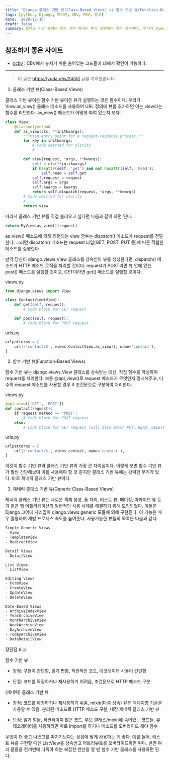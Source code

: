 ```yaml
---
title: "Django 클래스 기반 뷰(Class-Based Views) vs 함수 기반 뷰(Function-Based Views)"
tags: [python, Django, 파이썬, CBV, FBV, 장고]
date: '2020-12-16'
draft: false
summary: 클래스 기반 뷰이든 함수 기반 뷰이든 뷰가 실행하는 것은 함수이다. 우리가 View.as_view() 클래스 메소드를 사용하여 URL 정의에 뷰를 추가하면 이는 view라는 함수를 리턴한다. as_view() 메소드가 어떻게 짜여 있는지 보자.
---
```


## 참조하기 좋은 사이트

- [ccbv](https://ccbv.co.uk/) : CBV에서 놓치기 쉬운 숨어있는 코드들에 대해서 확인이 가능하다.

---

> 이 글은 https://yuda.dev/245의 글을 가져왔습니다.

1. 클래스 기반 뷰(Class-Based Views)

클래스 기반 뷰이든 함수 기반 뷰이든 뷰가 실행하는 것은 함수이다.
우리가 View.as_view() 클래스 메소드를 사용하여 URL 정의에 뷰를 추가하면 이는 view라는 함수를 리턴한다.
as_view() 메소드가 어떻게 짜여 있는지 보자.

```python
class View:
    @classonlymethod
    def as_view(cls, **initkwargs):
        """Main entry point for a request-response process."""
        for key in initkwargs:
            # Code omitted for clarity
            # ...

        def view(request, *args, **kwargs):
            self = cls(**initkwargs)
            if hasattr(self, 'get') and not hasattr(self, 'head'):
                self.head = self.get
            self.request = request
            self.args = args
            self.kwargs = kwargs
            return self.dispatch(request, *args, **kwargs)
        # Code omitted for clarity
        # ...
        return view
```

따라서 클래스 기반 뷰를 직접 불러오고 싶다면 다음과 같이 하면 된다.

```python
return MyView.as_view()(request)
```

as_view() 메소드에 의해 리턴되는 view 함수는 dispatch() 메소드에 request를 전달한다.
그러면 dispatch() 메소드는 request 타입(GET, POST, PUT 등)에 따른 적합한 메소드를 실행한다.

만약 당신이 django.views.View 클래스를 상속받아 뷰를 생성한다면, dispatch() 메소드가 HTTP 메소드 로직을 처리할 것이다.
request가 POST라면 뷰 안에 있는 post() 메소드를 실행할 것이고, GET이라면 get() 메소드를 실행할 것이다.

views.py

```python
from django.views import View

class ContactView(View):
    def get(self, request):
        # Code block for GET request

    def post(self, request):
        # Code block for POST request
```

urls.py

```python
urlpatterns = [
    url(r'contact/$', views.ContactView.as_view(), name='contact'),
]
```

2. 함수 기반 뷰(Function-Based Views)

함수 기반 뷰는 django.views.View 클래스를 상속받는 대신, 직접 함수를 작성하여 request를 처리한다.
보통 @api_view()로 request 메소드가 무엇인지 명시해주고, 다수의 request 메소드를 사용할 경우 if 조건문으로 구분하여 처리한다.

views.py

```python
@api_view(['GET', 'POST'])
def contact(request):
    if request.method == 'POST':
        # Code block for POST request
    else:
        # Code block for GET request (will also match PUT, HEAD, DELETE, etc)
```

urls.py

```python
urlpatterns = [
    url(r'contact/$', views.contact, name='contact'),
]
```

이것이 함수 기반 뷰와 클래스 기반 뷰의 가장 큰 차이점이다.
이렇게 보면 함수 기반 뷰가 훨씬 간단해보여 이를 사용해야 할 것 같지만 클래스 기반 뷰에는 강력한 무기가 있다.
바로 제네릭 클래스 기반 뷰이다.

3. 제네릭 클래스 기반 뷰(Generic Class-Based Views)

제네릭 클래스 기반 뷰는 새로운 객체 생성, 폼 처리, 리스트 뷰, 페이징, 아카이브 뷰 등과 같은 웹 어플리케이션의 일반적인 사용 사례를 해결하기 위해 도입되었다.
이들은 Django 코어에 자리잡아 django.views.generic 모듈에 의해 구현된다.
이 기능은 매우 훌륭하며 개발 프로세스 속도를 높여준다. 사용가능한 뷰들의 목록은 다음과 같다.

```python
Simple Generic Views
- View
- TemplateView
- RedirectView

Detail Views
- DetailView

List Views
- ListView

Editing Views
- FormView
- CreateView
- UpdateView
- DeleteView

Date-Based Views
- ArchiveIndexView
- YearArchiveView
- MonthArchiveView
- WeekArchiveView
- DayArchiveView
- TodayArchiveView
- DateDetailView
```

장단점 비교

함수 기반 뷰

- 장점: 구현이 간단함, 읽기 편함, 직관적인 코드, 데코레이터 사용이 간단함

- 단점: 코드를 확장하거나 재사용하기 어려움, 조건문으로 HTTP 메소드 구분

(제네릭) 클래스 기반 뷰

- 장점: 코드를 확장하거나 재사용하기 쉬움, mixin(다중 상속) 같은 객체지향 기술을 사용할 수 있음, 분리된 메소드로 HTTP 메소드 구분, 내장 제네릭 클래스 기반 뷰

- 단점: 읽기 힘듦, 직관적이지 않은 코드, 부모 클래스/mixin에 숨어있는 코드들, 뷰 데코레이터를 사용하려면 따로 import를 하거나 메소드를 오버라이드 해야 함수

무엇이 더 좋고 나쁘고를 따지기보다는 상황에 맞게 사용하는 게 좋다. 예를 들어, 리스트 뷰를 구현할 때엔 ListView를 상속받고 어트리뷰트를 오버라이드하면 된다.
반면 여러 폼들을 한꺼번에 다뤄야 하는 복잡한 연산을 할 땐 함수 기반 클래스를 사용하면 된다.
